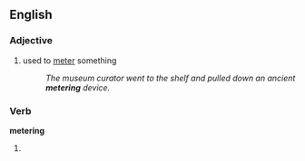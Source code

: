 ==English==

===Adjective===
{{en-adj|-}}

# used to [[meter]] something
#: ''The museum curator went to the shelf and pulled down an ancient '''metering''' device.''

===Verb===
'''metering'''

# {{present participle of|[[meter]]}}